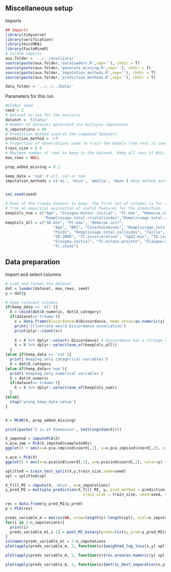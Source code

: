 ## Miscellaneous setup
Imports
```r
## Imports
library(tidyverse)
library(verification)
library(missMDA)
library(FactoMineR)
# Custom imports
aux.folder = '../../auxiliary/'
source(paste(aux.folder,'dataloaders.R',sep=''), chdir = T)
source(paste(aux.folder,'generate_missing.R',sep=''), chdir = T)
source(paste(aux.folder,'imputation_methods.R',sep=''), chdir = T)
source(paste(aux.folder,'prediction_methods.R',sep=''), chdir = T)

data_folder = '../../../Data/'
```

Parameters for this run
```r
#Global seed
seed = 2
# Dataset to use for the analysis
dataset = 'titanic'
# Number of datasets generated via multiple imputation
n_imputations = 40
# Prediction method used on the competed datasets
prediction_method = 'rf'
# Proportion of observations used to train the models (the rest is used for evaluation)
train_size = 0.6
# Maximum number of rows to keep in the dataset. Keep all rows if NULL
max_rows = NULL

prop_added_missing = 0.2

keep_data = 'num' # all, cat or num
imputation_methods = c('mi', 'mice', 'amelia', 'mean') #any method accepted by the *impute* method from prediction_methods.R


set.seed(seed)
```

```r
# Rows of the trauma dataset to keep. The first set of columns is for the numeric variables as in Wei's work. The second is 
# from an empirical evaluation of useful features for the prediction
keepCols_num = c("Age", "Glasgow.moteur.initial", "FC.max", "Hemocue.init",
                 "Remplissage.total.cristalloides","Remplissage.total.colloides", "SD.min", "SD.SMUR")
keepCols_all = c("SD.min", "FC.max", "Hemocue.init", 
                     "Age", "BMI", "Catecholamines", "Remplissage.total.cristalloides", 
                     "Poids", "Remplissage.total.colloides", "Taille", "FC.SMUR", 
                     "SD.SMUR", "TC.incarceration", "SpO2.min", "TA.ischemie", "TA.amputation", 
                     "Glasgow.initial", "TC.ecrase.projete", "Glasgow.moteur.initial", 
                     "TC.chute")
```

## Data preparation
Import and select columns

```r
# Load and format the dataset
dat = loader(dataset, max_rows, seed)
y = dat$y

# Keep relevant columns
if(keep_data == 'all'){
  X = cbind(dat$X_numeric, dat$X_category)
  if(dataset=='trauma'){
    x = data.frame(Discordance=X$Discordance, Hemo.shock=as.numeric(y)-1)
    print('Illustrate weird Discordance association')
    print(plyr::count(x))
  
    X = X %>% dplyr::select(-Discordance) # Discordance has a strange correlation with y, it is removed (illustrated above)
    X = X %>% dplyr::select(one_of(keepCols_all)) 
  }
}else if(keep_data == 'cat'){
  print('Keeping only categorical variables')
  X = dat$X_category
}else if(keep_data=='num'){
  print('Keeping only numerical variables')
  X = dat$X_numeric
  if(dataset=='trauma'){
    X = X %>% dplyr::select(one_of(keepCols_num))
  }
}else{
  stop('wrong keep_data value')
}


X = MCAR(X, prop_added_missing)

print(paste('X is of dimension', toString(dim(X))))
```


##########################################

```r
X_imputed = imputePCA(X)
x.pca.imp = PCA(X_imputed$completeObs)
ggplot() + aes(x=x.pca.imp$ind$coord[,1], y=x.pca.imp$ind$coord[,2], color=y) + geom_point()
```

```r
x.pca = PCA(X)
ggplot() + aes(x=x.pca$ind$coord[,1], y=x.pca$ind$coord[,2], color=y) + geom_point()
```
```r

splitted = train_test_split(X,y,train_size,seed=seed)
spl = splitted$spl

X_fill_MI = impute(X, 'mice', m=n_imputations)
y_pred_MI = multiple_prediction(X_fill_MI, y, pred_method = prediction_method, 
                                  train_size = train_size, seed=seed, spl=spl)
```
```r
res = data.frame(y_pred_MI$y_pred)
p = PCA(res)

preds_variable_m = matrix(NA, nrow=length(y)-length(spl), ncol=n_imputations-1)
for(i in 2:n_imputations){
  print(i)
  preds_variable_m[,i-1] = pool_MI_binary(preds=list(y_pred=y_pred_MI$y_pred[1:i]), spl=spl, method = 'mean', y_true=y, quantile.split = 0.75)
}
colnames(preds_variable_m) = 2:n_imputations
plot(apply(preds_variable_m, 2, function(x){weighted_log_loss(x,y[-spl], y[spl])}))
```
```r
plot(apply(preds_variable_m, 2, function(x){roc.area(as.numeric(y[-spl])-1,x)$A}))
```

```r
plot(apply(preds_variable_m, 2, function(x){metric_best_separation(x,y[-spl], 1)$val}))
```

